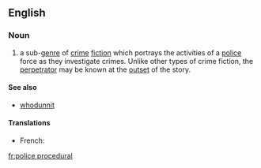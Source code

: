 ==English==
{{wikipedia}}

===Noun===
{{en-noun}}

# a sub-[[genre]] of [[crime]] [[fiction]] which portrays the activities of a [[police]] force as they investigate crimes. Unlike other types of crime fiction, the [[perpetrator]] may be known at the [[outset]] of the story.

====See also====
* [[whodunnit]]

====Translations====
{{trans-top|sub-genre of crime fiction}}
* French: {{t+|fr|roman policier}}
{{trans-mid}}
{{trans-bottom}}

[[fr:police procedural]]